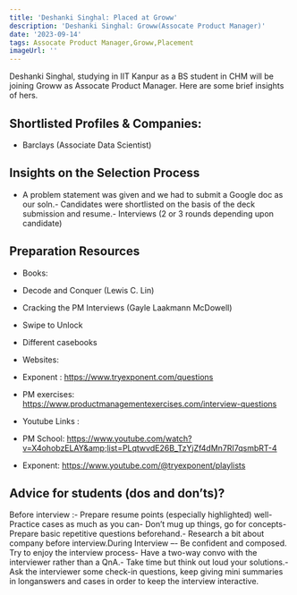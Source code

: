 ```yaml
---
title: 'Deshanki Singhal: Placed at Groww'
description: 'Deshanki Singhal: Groww(Assocate Product Manager)'
date: '2023-09-14'
tags: Assocate Product Manager,Groww,Placement
imageUrl: ''
---
```


Deshanki Singhal, studying in IIT Kanpur as a BS student in CHM will be joining Groww as Assocate Product Manager. Here are some brief insights of hers.

## Shortlisted Profiles & Companies:
- Barclays (Associate Data Scientist)

## Insights on the Selection Process
- A problem statement was given and we had to submit a Google doc as our soln.- Candidates were shortlisted on the basis of the deck submission and resume.- Interviews (2 or 3 rounds depending upon candidate)

##  Preparation Resources
- Books:
 - Decode and Conquer (Lewis C. Lin)
 - Cracking the PM Interviews (Gayle Laakmann McDowell)
 - Swipe to Unlock
 - Different casebooks

- Websites:
 - Exponent : https://www.tryexponent.com/questions
 - PM exercises: https://www.productmanagementexercises.com/interview-questions
- Youtube Links :
 - PM School: https://www.youtube.com/watch?v=X4ohobzELAY&amp;list=PLqtwvdE26B_TzYjZf4dMn7RI7qsmbRT-4
 - Exponent: https://www.youtube.com/@tryexponent/playlists

## Advice for students (dos and don’ts)? 
Before interview :- Prepare resume points (especially highlighted) well- Practice cases as much as you can- Don’t mug up things, go for concepts- Prepare basic repetitive questions beforehand.- Research a bit about company before interview.During Interview –- Be confident and composed. Try to enjoy the interview process- Have a two-way convo with the interviewer rather than a QnA.- Take time but think out loud your solutions.- Ask the interviewer some check-in questions, keep giving mini summaries in longanswers and cases in order to keep the interview interactive.

